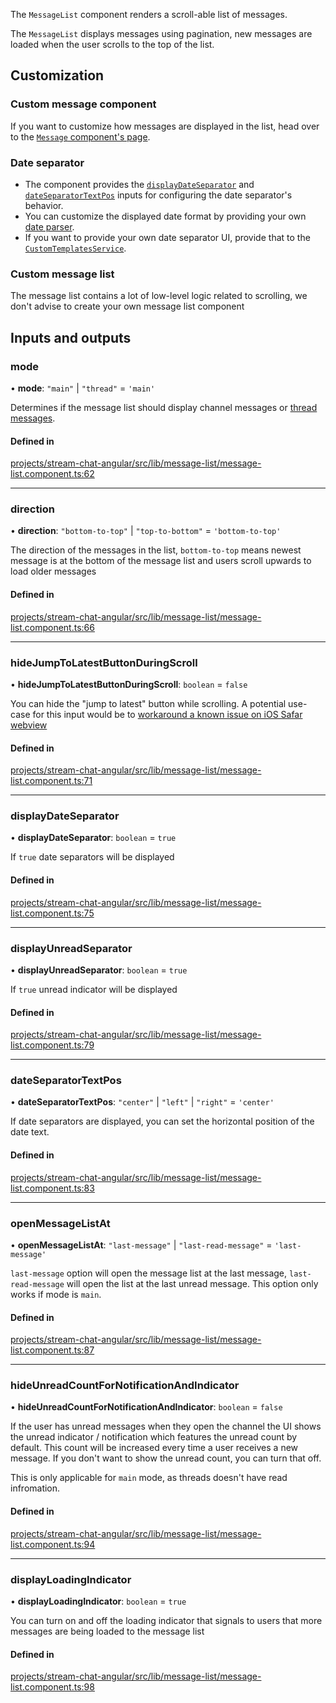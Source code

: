
The `MessageList` component renders a scroll-able list of messages.

The `MessageList` displays messages using pagination, new messages are loaded when the user scrolls to the top of the list.

## Customization

### Custom message component

If you want to customize how messages are displayed in the list, head over to the [`Message` component's page](../../components/MessageComponent/#customization).

### Date separator

- The component provides the [`displayDateSeparator`](#displaydateseparator) and [`dateSeparatorTextPos`](#dateseparatortextpos) inputs for configuring the date separator's behavior.
- You can customize the displayed date format by providing your own [date parser](../../services/DateParserService/#customdateparser).
- If you want to provide your own date separator UI, provide that to the [`CustomTemplatesService`](../../services/CustomTemplatesService/#dateseparatortemplate).

### Custom message list

The message list contains a lot of low-level logic related to scrolling, we don't advise to create your own message list component

[//]: # "Start of generated content"
## Inputs and outputs 


### mode

• **mode**: ``"main"`` \| ``"thread"`` = `'main'`

Determines if the message list should display channel messages or [thread messages](https://getstream.io/chat/docs/javascript/threads/?language=javascript).

#### Defined in

[projects/stream-chat-angular/src/lib/message-list/message-list.component.ts:62](https://github.com/GetStream/stream-chat-angular/blob/8773d66dd38e3f3372796065f6859cb7c27e2a23/projects/stream-chat-angular/src/lib/message-list/message-list.component.ts#L62)

___

### direction

• **direction**: ``"bottom-to-top"`` \| ``"top-to-bottom"`` = `'bottom-to-top'`

The direction of the messages in the list, `bottom-to-top` means newest message is at the bottom of the message list and users scroll upwards to load older messages

#### Defined in

[projects/stream-chat-angular/src/lib/message-list/message-list.component.ts:66](https://github.com/GetStream/stream-chat-angular/blob/8773d66dd38e3f3372796065f6859cb7c27e2a23/projects/stream-chat-angular/src/lib/message-list/message-list.component.ts#L66)

___

### hideJumpToLatestButtonDuringScroll

• **hideJumpToLatestButtonDuringScroll**: `boolean` = `false`

You can hide the "jump to latest" button while scrolling. A potential use-case for this input would be to [workaround a known issue on iOS Safar webview](https://github.com/GetStream/stream-chat-angular/issues/418)

#### Defined in

[projects/stream-chat-angular/src/lib/message-list/message-list.component.ts:71](https://github.com/GetStream/stream-chat-angular/blob/8773d66dd38e3f3372796065f6859cb7c27e2a23/projects/stream-chat-angular/src/lib/message-list/message-list.component.ts#L71)

___

### displayDateSeparator

• **displayDateSeparator**: `boolean` = `true`

If `true` date separators will be displayed

#### Defined in

[projects/stream-chat-angular/src/lib/message-list/message-list.component.ts:75](https://github.com/GetStream/stream-chat-angular/blob/8773d66dd38e3f3372796065f6859cb7c27e2a23/projects/stream-chat-angular/src/lib/message-list/message-list.component.ts#L75)

___

### displayUnreadSeparator

• **displayUnreadSeparator**: `boolean` = `true`

If `true` unread indicator will be displayed

#### Defined in

[projects/stream-chat-angular/src/lib/message-list/message-list.component.ts:79](https://github.com/GetStream/stream-chat-angular/blob/8773d66dd38e3f3372796065f6859cb7c27e2a23/projects/stream-chat-angular/src/lib/message-list/message-list.component.ts#L79)

___

### dateSeparatorTextPos

• **dateSeparatorTextPos**: ``"center"`` \| ``"left"`` \| ``"right"`` = `'center'`

If date separators are displayed, you can set the horizontal position of the date text.

#### Defined in

[projects/stream-chat-angular/src/lib/message-list/message-list.component.ts:83](https://github.com/GetStream/stream-chat-angular/blob/8773d66dd38e3f3372796065f6859cb7c27e2a23/projects/stream-chat-angular/src/lib/message-list/message-list.component.ts#L83)

___

### openMessageListAt

• **openMessageListAt**: ``"last-message"`` \| ``"last-read-message"`` = `'last-message'`

`last-message` option will open the message list at the last message, `last-read-message` will open the list at the last unread message. This option only works if mode is `main`.

#### Defined in

[projects/stream-chat-angular/src/lib/message-list/message-list.component.ts:87](https://github.com/GetStream/stream-chat-angular/blob/8773d66dd38e3f3372796065f6859cb7c27e2a23/projects/stream-chat-angular/src/lib/message-list/message-list.component.ts#L87)

___

### hideUnreadCountForNotificationAndIndicator

• **hideUnreadCountForNotificationAndIndicator**: `boolean` = `false`

If the user has unread messages when they open the channel the UI shows the unread indicator / notification which features the unread count by default. This count will be increased every time a user receives a new message. If you don't want to show the unread count, you can turn that off.

This is only applicable for `main` mode, as threads doesn't have read infromation.

#### Defined in

[projects/stream-chat-angular/src/lib/message-list/message-list.component.ts:94](https://github.com/GetStream/stream-chat-angular/blob/8773d66dd38e3f3372796065f6859cb7c27e2a23/projects/stream-chat-angular/src/lib/message-list/message-list.component.ts#L94)

___

### displayLoadingIndicator

• **displayLoadingIndicator**: `boolean` = `true`

You can turn on and off the loading indicator that signals to users that more messages are being loaded to the message list

#### Defined in

[projects/stream-chat-angular/src/lib/message-list/message-list.component.ts:98](https://github.com/GetStream/stream-chat-angular/blob/8773d66dd38e3f3372796065f6859cb7c27e2a23/projects/stream-chat-angular/src/lib/message-list/message-list.component.ts#L98)

[//]: # "End of generated content"
